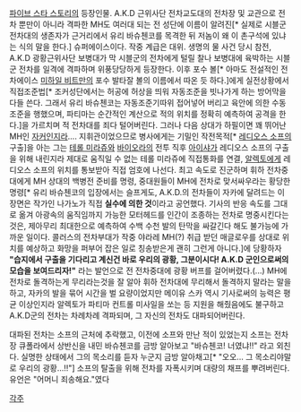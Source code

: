 [[파이브 스타 스토리]]의 등장인물.
A.K.D 근위사단 전차교도대의 전차장 및 교관으로 전차 뿐만이 아니라 격파한 MH도 여러대 되는 전 성단에 이름이 알려진[* 실제로 시블군 전차대의 생존자가 근거리에서 유리 바슈첸코를 목격한 뒤 저놈이 왜 이 촌구석에 있냐는 식의 말을 한다.] 슈퍼에이스이다. 작중 계급은 대위.
생명의 물 사건 당시 참전, A.K.D 광황근위사단 보병대가 막 시블군의 전차에게 털릴 찰나 보병대에 육박하는 시블군 전차를 일격에 격파하며 위풍당당하게 등장한다. 이후 포수 볼[* 아마도 전설적인 전차에이스 [[미하일 비트만]]의 포수 발타잘 볼의 이름에서 따온 듯 하다.]에게 실전상황에서 직접조준법[* 조커성단에서는 허공에 허상을 띄워 자동조준을 빗나가게 하는 방어막을 다들 쓴다. 그래서 유리 바슈첸코는 자동조준기따위 접어넣어 버리고 육안에 의한 수동조준을 행했으며, 파티마는 순간적인 계산으로 적의 위치를 정확히 예측하여 공격을 한다.]을 가르치며 적 전차대를 죄다 털어버린다. 그러나 다음 상대가 하필이면 꽤 뛰어난 MH인 [[자커]]인지라…. 
지휘관이었으므로 병사에게는 기밀인 작전목적[* [[레디오스 소프]]의 구출]을 아는 그는 [[테롤 미라쥬]]와 [[바이오라]]의 전투 직후 [[아이샤]]가 레디오스 소프의 구출을 위해 내린지라 제대로 움직일 수 없는 테롤 미라쥬에 직접통화를 연결, [[알렉토]]에게 레디오스 소프의 위치를 통보받아 직접 엄호에 나선다.
최고 속도로 진군하며 휘하 전차중대에게 MH 상대의 백병전 준비를 명령, 중대원들이 MH에 전차로 맞서싸우라는 황당한 명령[* 유리 바슈첸코의 입장에서는 슬프게도, A.K.D.의 전차들이 자카에 달려드는 이 장면은 작가인 나가노가 직접 '''실수에 의한 것'''이라고 공언했다. 기사의 반응 속도를 그대로 옮겨 아광속의 움직임까지 가능한 모터헤드를 인간이 조종하는 전차로 명중시킨다는 것은, 제아무리 최대한으로 예측하여 수백 수천 발의 탄막을 싸갈긴다 해도 불가능에 가까운 일이다. 콜러스의 전차부대가 작중 야라레 MH(?) 취급 받던 매글로우를 상대로 위치를 예상하고 화망을 퍼부어 잡은 일로 칭송받은게 괜히 그런게 아니다.]에 당황하자 '''"습지에서 구출을 기다리고 계신건 바로 우리의 광황, 그분이시다! A.K.D 군인으로써의 모습을 보여드리자!"''' 라는 발언으로 전 전차중대에 광황 버프를 걸어버렸다.(...)
MH에 전차로 돌격하는게 무리라는것을 잘 알아 휘하 전차대에 무리해서 돌격하지 말라는 말을 하고, 자카의 발을 묶어 시간을 벌 요량이었지만 메이유 스카 역시 기사로써의 능력은 평균 이상인지라 알렉토가 파티마 컨트롤 미사일을 쏘는 등 지원을 해줬음에도 불구하고 A.K.D군의 전차는 차례차례 격파되며, 그 자신의 전차도 대파되어버린다.
 
대파된 전차는 소프의 근처에 추락했고, 이전에 소프와 만난 적이 있었는지 소프는 전차장 큐폴라에서 상반신을 내민 바슈첸코를 금방 알아보고 "바슈첸코! 너였냐!!" 라고 외친다. 실명한 상태에서 그의 목소리를 듣자 누군지 금방 알아채고[* "오오... 그 목소리야말로 우리의 광황...!!"] 소프의 탈출을 위해 전차를 자폭시키며 대량의 채프를 뿌려버린다. 유언은 "어머니 죄송해요."였다

[[각주]]
